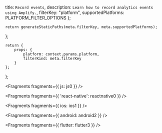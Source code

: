   title: `Record events`,
  description: `Learn how to record analytics events using Amplify.`,
  filterKey: "platform",
  supportedPlatforms: PLATFORM_FILTER_OPTIONS
};
      


    return generateStaticPaths(meta.filterKey, meta.supportedPlatforms);
};

    return {
        props: {
            platform: context.params.platform,
            filterKind: meta.filterKey
        }
    };
};


<Fragments fragments={{ js: js0 }} />


<Fragments fragments={{ 'react-native': reactnative0 }} />


<Fragments fragments={{ ios: ios1 }} />


<Fragments fragments={{ android: android2 }} />


<Fragments fragments={{ flutter: flutter3 }} />
